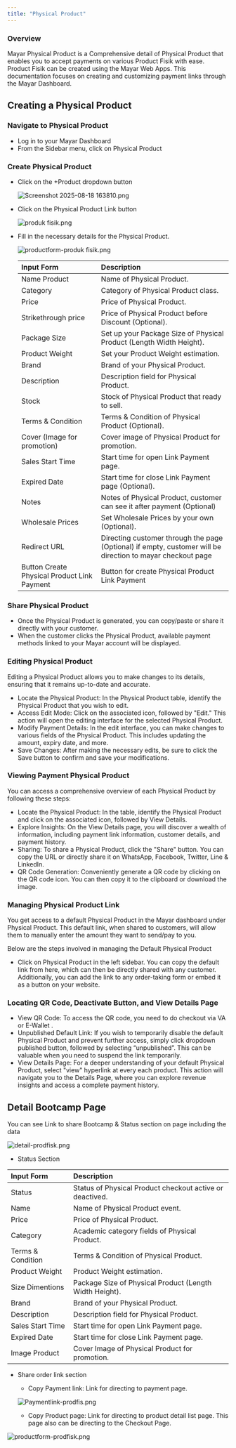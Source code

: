 ```yaml
---
title: "Physical Product"
---
```


### Overview

Mayar Physical Product is a Comprehensive detail of Physical Product that enables you to accept payments on various Product Fisik with ease. Product Fisik can be created using the Mayar Web Apps. This documentation focuses on creating and customizing payment links through the Mayar Dashboard.

## Creating a Physical Product

### Navigate to Physical Product

- Log in to your Mayar Dashboard
- From the Sidebar menu, click on Physical Product

### Create Physical Product

- Click on the \+Product dropdown button

  ![Screenshot 2025-08-18 163810.png](/images/Screenshot2025-08-18163810.png)
- Click on the Physical Product Link button

  ![produk fisik.png](/images/produkfisik.png)
- Fill in the necessary details for the Physical Product.

  ![productform-produk fisik.png](/images/productform-produkfisik.png)

  | **Input Form**                              | **Description**                                                                                            |
  | :------------------------------------------ | :--------------------------------------------------------------------------------------------------------- |
  | Name Product                                | Name of Physical Product.                                                                                  |
  | Category                                    | Category of Physical Product class.                                                                        |
  | Price                                       | Price of Physical Product.                                                                                 |
  | Strikethrough price                         | Price of Physical Product before Discount (Optional).                                                      |
  | Package Size                                | Set up your Package Size of Physical Product (Length Width Height).                                        |
  | Product Weight                              | Set your Product Weight estimation.                                                                        |
  | Brand                                       | Brand of your Physical Product.                                                                            |
  | Description                                 | Description field for Physical Product.                                                                    |
  | Stock                                       | Stock of Physical Product that ready to sell.                                                              |
  | Terms & Condition                           | Terms & Condition of Physical Product (Optional).                                                          |
  | Cover (Image for promotion)                 | Cover image of Physical Product for promotion.                                                             |
  | Sales Start Time                            | Start time for open Link Payment page.                                                                     |
  | Expired Date                                | Start time for close Link Payment page (Optional).                                                         |
  | Notes                                       | Notes of Physical Product, customer can see it after payment (Optional)                                    |
  | Wholesale Prices                            | Set Wholesale Prices by your own (Optional).                                                               |
  | Redirect URL                                | Directing customer through the page (Optional) if empty, customer will be direction to mayar checkout page |
  | Button Create Physical Product Link Payment | Button for create Physical Product Link Payment                                                            |

### Share Physical Product

- Once the Physical Product is generated, you can copy/paste or share it directly with your customer.
- When the customer clicks the Physical Product, available payment methods linked to your Mayar account will be displayed.

### Editing Physical Product

Editing a Physical Product allows you to make changes to its details, ensuring that it remains up-to-date and accurate.

- Locate the Physical Product: In the Physical Product table, identify the Physical Product that you wish to edit.
- Access Edit Mode: Click on the associated icon, followed by "Edit." This action will open the editing interface for the selected Physical Product.
- Modify Payment Details: In the edit interface, you can make changes to various fields of the Physical Product. This includes updating the amount, expiry date, and more.
- Save Changes: After making the necessary edits, be sure to click the Save button to confirm and save your modifications.

### Viewing Payment Physical Product

You can access a comprehensive overview of each Physical Product by following these steps:

- Locate the Physical Product: In the table, identify the Physical Product and click on the associated icon, followed by View Details.
- Explore Insights: On the View Details page, you will discover a wealth of information, including payment link information, customer details, and payment history.
- Sharing: To share a Physical Product, click the "Share" button. You can copy the URL or directly share it on WhatsApp, Facebook, Twitter, Line & LinkedIn.
- QR Code Generation: Conveniently generate a QR code by clicking on the QR code icon. You can then copy it to the clipboard or download the image.

### Managing Physical Product Link

You get access to a default Physical Product in the Mayar dashboard under Physical Product. This default link, when shared to customers, will allow them to manually enter the amount they want to send/pay to you.

Below are the steps involved in managing the Default Physical Product

- Click on Physical Product in the left sidebar. You can copy the default link from here, which can then be directly shared with any customer. Additionally, you can add the link to any order-taking form or embed it as a button on your website.

### Locating QR Code, Deactivate Button, and View Details Page

- View QR Code: To access the QR code, you need to do checkout via VA or E-Wallet .
- Unpublished Default Link: If you wish to temporarily disable the default Physical Product and prevent further access, simply click dropdown published button, followed by selecting “unpublished”. This can be valuable when you need to suspend the link temporarily.
- View Details Page: For a deeper understanding of your default Physical Product, select "view" hyperlink at every each product. This action will navigate you to the Details Page, where you can explore revenue insights and access a complete payment history.

## Detail Bootcamp Page

You can see Link to share Bootcamp & Status section on page including the data

![detail-prodfisk.png](/images/detail-prodfisk.png)

- Status Section

| **Input Form**    | **Description**                                          |
| :---------------- | :------------------------------------------------------- |
| Status            | Status of Physical Product checkout active or deactived. |
| Name              | Name of Physical Product event.                          |
| Price             | Price of Physical Product.                               |
| Category          | Academic category fields of Physical Product.            |
| Terms & Condition | Terms & Condition of Physical Product.                   |
| Product Weight    | Product Weight estimation.                               |
| Size Dimentions   | Package Size of Physical Product (Length Width Height).  |
| Brand             | Brand of your Physical Product.                          |
| Description       | Description field for Physical Product.                  |
| Sales Start Time  | Start time for open Link Payment page.                   |
| Expired Date      | Start time for close Link Payment page.                  |
| Image Product     | Cover Image of Physical Product for promotion.           |

- Share order link section
  - Copy Payment link: Link for directing to payment page.

  ![Paymentlink-prodfis.png](/images/Paymentlink-prodfis.png)
  - Copy Product page: Link for directing to product detail list page. This page also can be directing to the Checkout Page.

![productform-prodfisk.png](/images/productform-prodfisk.png)